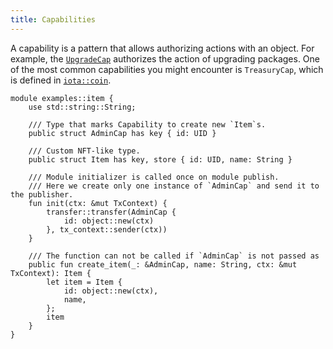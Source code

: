 ```yaml
---
title: Capabilities
---
```


A capability is a pattern that allows authorizing actions with an object. For example, the [`UpgradeCap`](../package-upgrades/upgrade.mdx#upgrade-requirements) authorizes the action of upgrading packages. One of the most common capabilities you might encounter is `TreasuryCap`, which is defined in [`iota::coin`](https://github.com/iotaledger/iota/tree/develop/crates/iota-framework/packages/iota-framework/sources/coin.move).


```move
module examples::item {
    use std::string::String;

    /// Type that marks Capability to create new `Item`s.
    public struct AdminCap has key { id: UID }

    /// Custom NFT-like type.
    public struct Item has key, store { id: UID, name: String }

    /// Module initializer is called once on module publish.
    /// Here we create only one instance of `AdminCap` and send it to the publisher.
    fun init(ctx: &mut TxContext) {
        transfer::transfer(AdminCap {
            id: object::new(ctx)
        }, tx_context::sender(ctx))
    }

    /// The function can not be called if `AdminCap` is not passed as
    public fun create_item(_: &AdminCap, name: String, ctx: &mut TxContext): Item {
        let item = Item {
            id: object::new(ctx),
            name,
        };
        item
    }
}
```
